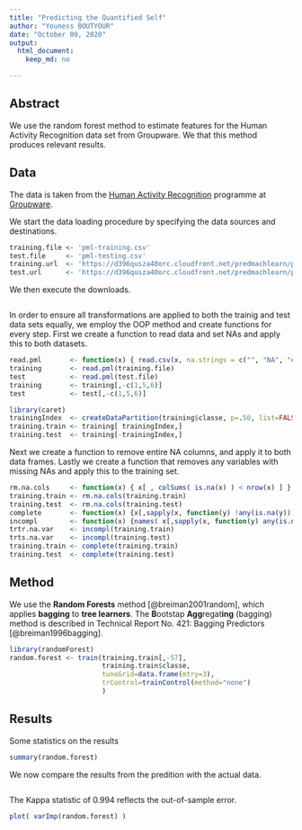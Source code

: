 ```yaml
---
title: "Predicting the Quantified Self"
author: "Youness BOUTYOUR"
date: "October 09, 2020"
output:
  html_document:
    keep_md: no

---
```


## Abstract
We use the random forest method to estimate features for the Human Activity Recognition data set from Groupware. We that this method produces relevant results.


## Data
The data is taken from the [Human Activity Recognition](http://groupware.les.inf.puc-rio.br/har) programme at [Groupware](http://groupware.les.inf.puc-rio.br/).

We start the data loading procedure by specifying the data sources and destinations.
```r
training.file <- 'pml-training.csv'
test.file     <- 'pml-testing.csv'
training.url  <- 'https://d396qusza40orc.cloudfront.net/predmachlearn/pml-training.csv'
test.url      <- 'https://d396qusza40orc.cloudfront.net/predmachlearn/pml-testing.csv'
```
We then execute the downloads.
```r

```
In order to ensure all transformations are applied to both the trainig and test data sets equally, we employ the OOP method and create functions for every step. First we create a function to read data and set NAs and apply this to both datasets.
```r
read.pml       <- function(x) { read.csv(x, na.strings = c("", "NA", "#DIV/0!") ) }
training       <- read.pml(training.file)
test           <- read.pml(test.file)
training       <- training[,-c(1,5,6)]
test           <- test[,-c(1,5,6)]
```

```r
library(caret)
trainingIndex  <- createDataPartition(training$classe, p=.50, list=FALSE)
training.train <- training[ trainingIndex,]
training.test  <- training[-trainingIndex,]
```

Next we create a function to remove entire NA columns, and apply it to both data frames. Lastly we create a function that removes any variables with missing NAs and apply this to the training set.
```r
rm.na.cols     <- function(x) { x[ , colSums( is.na(x) ) < nrow(x) ] }
training.train <- rm.na.cols(training.train)
training.test  <- rm.na.cols(training.test)
complete       <- function(x) {x[,sapply(x, function(y) !any(is.na(y)))] }
incompl        <- function(x) {names( x[,sapply(x, function(y) any(is.na(y)))] ) }
trtr.na.var    <- incompl(training.train)
trts.na.var    <- incompl(training.test)
training.train <- complete(training.train)
training.test  <- complete(training.test)
```

## Method
We use the **Random Forests** method [@breiman2001random], which applies **bagging** to **tree learners**. The **B**ootstap **Agg**regat**ing** (bagging) method is described in Technical Report No. 421: Bagging Predictors [@breiman1996bagging].
```r
library(randomForest)
random.forest <- train(training.train[,-57],
                       training.train$classe,
                       tuneGrid=data.frame(mtry=3),
                       trControl=trainControl(method="none")
                       )
```


## Results
Some statistics on the results
```r
summary(random.forest)
```
We now compare the results from the predition with the actual data.
```r

```
The Kappa statistic of 0.994 reflects the out-of-sample error.

```r
plot( varImp(random.forest) )
```

